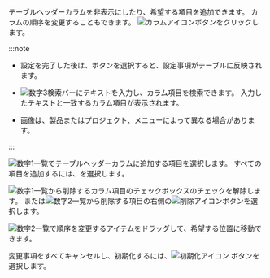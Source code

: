 <Title level={props.level} hashid="change-column">テーブルカラムの設定</Title>

テーブルヘッダーカラムを非表示にしたり、希望する項目を追加できます。 カラムの順序を変更することもできます。 ![カラムアイコン](/img/ico-column.svg)ボタンをクリックします。

:::note

- 設定を完了した後は、<Cmdname sid="BTN06053" className="uitext" />ボタンを選択すると、設定事項がテーブルに反映されます。

- ![数字3](/img/number-03.png)検索バーにテキストを入力し、カラム項目を検索できます。 入力したテキストと一致するカラム項目が表示されます。

- 画像は、製品またはプロジェクト、メニューによって異なる場合があります。

:::

<Title level={props.level + 1}>カラムを追加する</Title>

![数字1](/img/number-01.png)一覧でテーブルヘッダーカラムに追加する項目を選択します。 すべての項目を追加するには、<Cmdname sid="BTN06048" className="uitext" />を選択します。

<Title level={props.level + 1}>カラムを削除する</Title>

![数字1](/img/number-01.png)一覧から削除するカラム項目のチェックボックスのチェックを解除します。 または![数字2](/img/number-02.png)一覧から削除する項目の右側の![削除アイコン](/img/ico-remove-white.svg)ボタンを選択します。

<Title level={props.level + 1}>カラムの順序の変更</Title>

![数字2](/img/number-02.png)一覧で順序を変更するアイテムをドラッグして、希望する位置に移動できます。 

<Title level={props.level + 1}>設定事項の初期化</Title>

変更事項をすべてキャンセルし、初期化するには、![初期化アイコン](/img/ico-reset.svg) <Cmdname sid="initialized" className="uitext" />ボタンを選択します。
